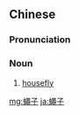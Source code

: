 {{also|蝇子}}
==Chinese==
{{zh-forms|s=蝇子}}

===Pronunciation===
{{zh-pron
|m=yíngzi
|c=jing4 zi2,jing4-1 zi2
|cat=n
}}

===Noun===
{{zh-noun}}

# [[housefly]]

{{zh-cat|Insects|Advanced}}

[[mg:蠅子]]
[[ja:蠅子]]